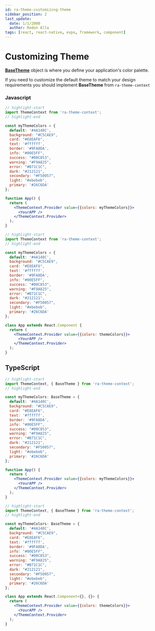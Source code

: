 ```yaml
---
id: ra-theme-customizing-theme
sidebar_position: 2
last_update:
  date: 1/1/2000
  author: Redon Alla
tags: [react, react-native, expo, framework, component]
---
```


# Customizing Theme

**[BaseTheme](/docs/theme/default-heme#basetheme-props)** object is where you define your application's color palette.

If you need to customize the default theme to match your design requirements you should implement **BaseTheme** from `ra-theme-context`


### Javascript

<Tabs>
<TabItem value="function-component" label="Function Component" default>

```jsx showLineNumbers
// highlight-start
import ThemeContext from 'ra-theme-context';
// highlight-end

const myThemeColors = {
  default: '#4A148C',
  background: "#C5CAE9",
  card: "#E8EAF6",
  text: '#ffffff',
  border: '#9FA8DA',
  info: "#00E5FF",
  success: "#00C853",
  warning: "#F9A825",
  error: "#B71C1C",
  dark: "#212121",
  secondary: "#F50057",
  light: "#ebebeb",
  primary: '#26C6DA'
};

function App() {
  return (
    <ThemeContext.Provider value={{colors: myThemeColors}}>
      <YourAPP />
    </ThemeContext.Provider>
  );
}
```
</TabItem>
<TabItem value="class-component" label="Class Component">

```jsx showLineNumbers
// highlight-start
import ThemeContext from 'ra-theme-context';
// highlight-end

const myThemeColors = {
  default: '#4A148C',
  background: "#C5CAE9",
  card: "#E8EAF6",
  text: '#ffffff',
  border: '#9FA8DA',
  info: "#00E5FF",
  success: "#00C853",
  warning: "#F9A825",
  error: "#B71C1C",
  dark: "#212121",
  secondary: "#F50057",
  light: "#ebebeb",
  primary: '#26C6DA'
};

class App extends React.Component {
  return (
    <ThemeContext.Provider value={{colors: themeColors}}>
      <YourAPP />
    </ThemeContext.Provider>
  );
}
```

</TabItem>
</Tabs>

## TypeScript

<Tabs>
<TabItem value="function-component" label="Function Component" default>

```jsx showLineNumbers
// highlight-start
import ThemeContext, { BaseTheme } from 'ra-theme-context';
// highlight-end

const myThemeColors: BaseTheme = {
  default: '#4A148C',
  background: "#C5CAE9",
  card: "#E8EAF6",
  text: '#ffffff',
  border: '#9FA8DA',
  info: "#00E5FF",
  success: "#00C853",
  warning: "#F9A825",
  error: "#B71C1C",
  dark: "#212121",
  secondary: "#F50057",
  light: "#ebebeb",
  primary: '#26C6DA'
};

function App() {
  return (
    <ThemeContext.Provider value={{colors: myThemeColors}}>
      <YourAPP />
    </ThemeContext.Provider>
  );
}
```
</TabItem>
<TabItem value="class-component" label="Class Component">

```jsx showLineNumbers
// highlight-start
import ThemeContext, { BaseTheme } from 'ra-theme-context';
// highlight-end

const myThemeColors: BaseTheme = {
  default: '#4A148C',
  background: "#C5CAE9",
  card: "#E8EAF6",
  text: '#ffffff',
  border: '#9FA8DA',
  info: "#00E5FF",
  success: "#00C853",
  warning: "#F9A825",
  error: "#B71C1C",
  dark: "#212121",
  secondary: "#F50057",
  light: "#ebebeb",
  primary: '#26C6DA'
};

class App extends React.Component<{}, {}> {
  return (
    <ThemeContext.Provider value={{colors: themeColors}}>
      <YourAPP />
    </ThemeContext.Provider>
  );
}
```
</TabItem>
</Tabs>